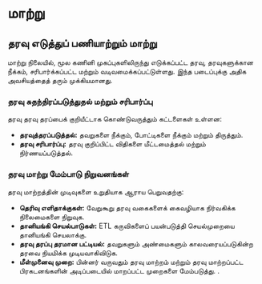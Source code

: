 # மாற்று

## தரவு எடுத்துப் பணியாற்றும் மாற்று

மாற்று நிலையில், மூல கணினி முகப்புகளிலிருந்து எடுக்கப்பட்ட தரவு, தரவுகளுக்கான நீக்கம், சரிபார்க்கப்பட்ட மற்றும் வடிவமைக்கப்பட்டுள்ளது. இந்த படைப்புக்கு அதிக அவசியத்தைத் தரும் முக்கியமானது.

### தரவு சுதந்திரப்படுத்துதல் மற்றும் சரிபார்ப்பு

தரவு தரவு தரப்பைக் குறியீட்டாக கொண்டுவருத்தும் கட்டளைகள் உள்ளன:

- **தரவுத்தரப்படுத்தல்:** தவறுகளை நீக்கும், போட்டிகளை நீக்கும் மற்றும் திருத்தும்.
- **தரவு சரிபார்ப்பு:** தரவு குறிப்பிட்ட விதிகளை மீட்டமைத்தல் மற்றும் நிர்ணயப்படுத்தல்.

### தரவு மாற்று மேம்பாடு நிறுவனங்கள்

தரவு மாற்றத்தின் முடிவுகளை உறுதியாக ஆராய பெறுவதற்கு:

- **தெரிவு எளிதாக்குகள்:** வேறுகூறு தரவு வகைகளைக் கைவழியாக நிர்வகிக்க நிலைமைகளை நிறுவுக.
- **தானியங்கி செயல்பாடுகள்:** ETL கருவிகளைப் பயன்படுத்தி செயல்முறையை தானியங்கி செயலாக்கு.
- **தரவு தரப்பு தரமான பட்டியல்:** தவறுகளும் அண்மைகளும் காலவரையப்படுகின்ற தரவை நியமிக்க முடியவாகிவிடுக.
- **மீள்முனைவு முறை:** பின்னர் வருவதும் தரவு மாற்றம் மற்றும் தரவு மாற்றப்பட்ட பிரகடனங்களின் அடிப்படையில் மாறப்பட்ட முறைகளை மேம்படுத்து.
.
